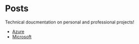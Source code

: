 
# Posts
Technical doucmentation on personal and professional projects!

* [Azure](/posts/azure)
* [Microsoft](/posts/microsoft)


<Cards>
  <Cards.Card
    title="Callout"
    href="/docs/guide/built-ins/callout"
  />
  <Cards.Card
    title="Tabs"
    href="/docs/guide/built-ins/tabs"
  />
  <Cards.Card
    title="Steps"
    href="/docs/guide/built-ins/steps"
  />
</Cards>